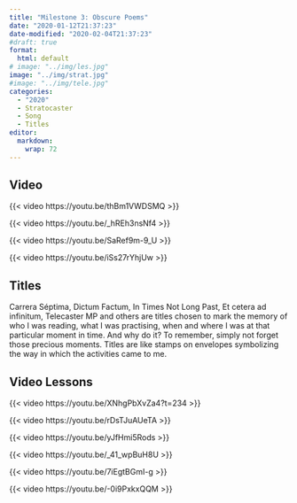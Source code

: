 ```yaml
---
title: "Milestone 3: Obscure Poems"
date: "2020-01-12T21:37:23"
date-modified: "2020-02-04T21:37:23"
#draft: true
format: 
  html: default
# image: "../img/les.jpg"
image: "../img/strat.jpg"
#image: "../img/tele.jpg"
categories:
  - "2020"
  - Stratocaster
  - Song
  - Titles
editor: 
  markdown: 
    wrap: 72
---
```


## Video

{{< video https://youtu.be/thBm1VWDSMQ >}}

{{< video https://youtu.be/_hREh3nsNf4 >}}

{{< video https://youtu.be/SaRef9m-9_U >}}

{{< video https://youtu.be/iSs27rYhjUw >}}

## Titles

Carrera Séptima, Dictum Factum, In Times Not Long Past, Et cetera ad
infinitum, Telecaster MP and others are titles chosen to mark the memory
of who I was reading, what I was practising, when and where I was at
that particular moment in time. And why do it? To remember, simply not
forget those precious moments. Titles are like stamps on envelopes
symbolizing the way in which the activities came to me.

## Video Lessons

{{< video https://youtu.be/XNhgPbXvZa4?t=234 >}}

{{< video https://youtu.be/rDsTJuAUeTA >}}

{{< video https://youtu.be/yJfHmi5Rods >}}

{{< video https://youtu.be/_41_wpBuH8U >}}

{{< video https://youtu.be/7iEgtBGmI-g >}}

{{< video https://youtu.be/-0i9PxkxQQM >}}
